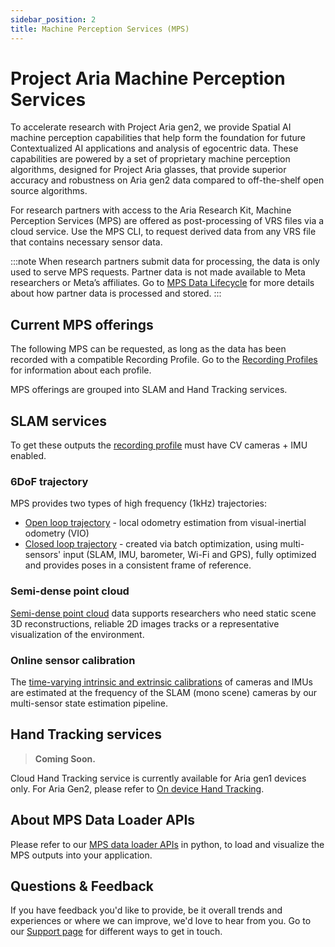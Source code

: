 ```yaml
---
sidebar_position: 2
title: Machine Perception Services (MPS)
---
```


# Project Aria Machine Perception Services

To accelerate research with Project Aria gen2, we provide Spatial AI machine perception capabilities that help form the foundation for future Contextualized AI applications and analysis of egocentric data. These capabilities are powered by a set of proprietary machine perception algorithms, designed for Project Aria glasses, that provide superior accuracy and robustness on Aria gen2 data compared to off-the-shelf open source algorithms.

For research partners with access to the Aria Research Kit, Machine Perception Services (MPS) are offered as post-processing of VRS files via a cloud service. Use the MPS CLI, to request derived data from any VRS file that contains necessary sensor data.

:::note
When research partners submit data for processing, the data is only used to serve MPS requests. Partner data is not made available to Meta researchers or Meta’s affiliates. Go to [MPS Data Lifecycle](mps_data_lifecycle.mdx) for more details about how partner data is processed and stored.
:::


## Current MPS offerings

The following MPS can be requested, as long as the data has been recorded with a compatible Recording Profile. Go to the [Recording Profiles](/technical-specs/device/profile) for information about each profile.

MPS offerings are grouped into SLAM and Hand Tracking services.

## SLAM services

To get these outputs the [recording profile](/technical-specs/device/profile) must have CV cameras + IMU enabled.

### 6DoF trajectory
MPS provides two types of high frequency (1kHz) trajectories:
* [Open loop trajectory](/technical-specs/mps/data_formats/mps_trajectory#open-loop-trajectory) - local odometry estimation from visual-inertial odometry (VIO)
* [Closed loop trajectory](/technical-specs/mps/data_formats/mps_trajectory#closed-loop-trajectory) - created via batch optimization, using multi-sensors' input (SLAM, IMU, barometer, Wi-Fi and GPS), fully optimized and provides poses in a consistent frame of reference.

### Semi-dense point cloud

[Semi-dense point cloud](/technical-specs/mps/data_formats/mps_pointcloud) data supports researchers who need static scene 3D reconstructions, reliable 2D images tracks or a representative visualization of the environment.

### Online sensor calibration
The [time-varying intrinsic and extrinsic calibrations](/technical-specs/mps/data_formats/mps_calibration) of cameras and IMUs are estimated at the frequency of the SLAM (mono scene) cameras by our multi-sensor state estimation pipeline.

## Hand Tracking services
> **Coming Soon.**

Cloud Hand Tracking service is currently available for Aria gen1 devices only. For Aria Gen2, please refer to [On device Hand Tracking](on_device_mp#hand-tracking).

## About MPS Data Loader APIs

Please refer to our [MPS data loader APIs](/research-tools/projectariatools/pythontutorials/mps) in python, to load and visualize the MPS outputs into your application.

## Questions & Feedback

If you have feedback you'd like to provide, be it overall trends and experiences or where we can improve, we'd love to hear from you. Go to our [Support page](/ark/support) for different ways to get in touch.
